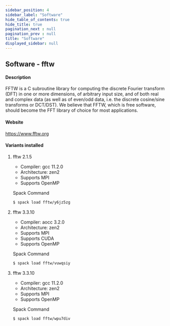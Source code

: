 ```yaml
---
sidebar_position: 4
sidebar_label: "Software"
hide_table_of_contents: true
hide_title: true
pagination_next : null
pagination_prev : null
title: "Software"
displayed_sidebar: null
---
```


## Software - fftw


#### Description
FFTW is a C subroutine library for computing the discrete Fourier transform (DFT) in one or more dimensions, of arbitrary input size, and of both real and complex data (as well as of even/odd data, i.e. the discrete cosine/sine transforms or DCT/DST). We believe that FFTW, which is free software, should become the FFT library of choice for most applications.

#### Website
https://www.fftw.org

#### Variants installed

1. fftw 2.1.5

    - Compiler: gcc 11.2.0
    - Architecture: zen2
    - Supports MPI
    - Supports OpenMP

    Spack Command
    ```bash
    $ spack load fftw/y6jz5zg
    ```

2. fftw 3.3.10

    - Compiler: aocc 3.2.0
    - Architecture: zen2
    - Supports MPI
    - Supports CUDA
    - Supports OpenMP

    Spack Command
    ```bash
    $ spack load fftw/vuwqsiy
    ```

3. fftw 3.3.10

    - Compiler: gcc 11.2.0
    - Architecture: zen2
    - Supports MPI
    - Supports OpenMP

    Spack Command
    ```bash
    $ spack load fftw/wpu7div
    ```
